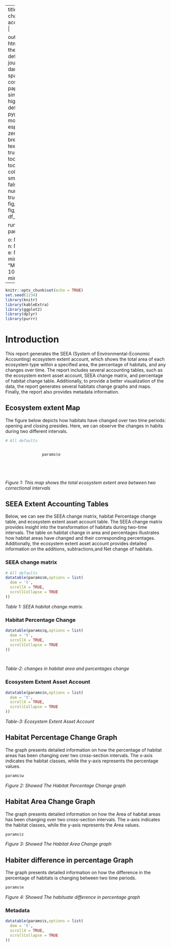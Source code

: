
---
title: SEEA habitat change extent accounting report |

output: 
 html_document:
   theme: flatly # default, cerulean, journal, flatly, darkly, readable, spacelab, united, cosmo, lumen, paper, sandstone, simplex, and yeti
   highlight: tango # default, tango, pygments, kate, monochrome, espresso, zenburn, haddock, breezedark, and textmate
   smart: true
   toc: true
   toc_depth: 2
   toc_float:
     collapsed: false
     smooth_scroll: false
   numbers_sections: true
   fig_width: 7
   fig_height: 6
   fig_caption: true
   df_print: paged

runtime: shiny   
params:

  o: NA
  m: NA
  q: NA
  n: NA
  s: NA
  w: NA
  e: NA
  z: NA
  minimum: 
    label: "Minimum:"
    value: 100
    input: slider
    min: 0
    max: 1000
---


```{r setup, include=FALSE}
knitr::opts_chunk$set(echo = TRUE)
set.seed(1234)
library(knitr)
library(kableExtra)
library(ggplot2)
library(dplyr)
library(purrr)

```



# Introduction
This report generates the SEEA (System of Environmental-Economic Accounting) ecosystem extent account, which shows the total area of each ecosystem type within a specified area, the percentage of habitats, and any changes over time. The report includes several accounting tables, such as the ecosystem extent asset account, SEEA change matrix, and percentage of habitat change table. Additionally, to provide a better visualization of the data, the report generates several habitats change graphs and maps. Finally, the report also provides metadata information. 

## Ecosystem extent Map

The figure below depicts how habitats have changed over two time periods: opening and closing presides. Here, we can observe the changes in habits during two different intervals.

```{r echo=FALSE, message=TRUE, paged.print=FALSE}

# All defaults


                params$o



 
```
*Figure 1: This map shows the total ecosystem extent area between two correctional intervals* 

## SEEA Extent Accounting Tables {.tabset .tabset-fade}
Below, we can see the SEEA change matrix, habitat Percentage change table, and ecosystem extent asset account table. The SEEA change matrix provides insight into the transformation of habitats during two-time intervals. The table on habitat change in area and percentages illustrates how habitat areas have changed and their corresponding percentages. Additionally, the ecosystem extent asset account provides detailed information on the additions, subtractions,and Net change of habitats. 

### SEEA change matrix 


```{r echo=FALSE, message=TRUE, paged.print=FALSE}
# All defaults
datatable(params$m,options = list(
  dom = 't',
  scrollX = TRUE,
  scrollCollapse = TRUE
))

```


*Table 1: SEEA habitat change matrix.* 

### Habitat Percentage Change  

```{r echo=FALSE, message=TRUE, paged.print=FALSE,}
datatable(params$q,options = list(
  dom = 't',
  scrollX = TRUE,
  scrollCollapse = TRUE
))

    

```
*Table-2: changes in habitat area and percentages change * 

### Ecosystem Extent Asset Account 

```{r echo=FALSE, message=TRUE, paged.print=FALSE,}

datatable(params$n,options = list(
  dom = 't',
  scrollX = TRUE,
  scrollCollapse = TRUE
))

```
*Table-3: Ecosystem Extent Asset Account* 


## Habitat Percentage Change Graph{.tabset .tabset-fade}

The graph presents detailed information on how the percentage of habitat areas has been changing over two cross-section intervals. The x-axis indicates the habitat classes, while the y-axis represents the percentage values.

```{r echo=FALSE, message=TRUE, paged.print=FALSE,}

params$w
```

*Figure 2: Showed The Habitat Percentage Change graph* 



## Habitat Area Change Graph{.tabset .tabset-fade}

The graph presents detailed information on how the Area of habitat areas has been changing over two cross-section intervals. The x-axis indicates the habitat classes, while the y-axis represents the Area values.

```{r echo=FALSE, message=TRUE, paged.print=FALSE,}

params$z
```

*Figure 3: Showed The Habitat Area Change graph* 



## Habiter difference in percentage Graph{.tabset .tabset-fade}

The graph presents detailed information on how the difference in the percentage of habitats is changing between two time periods.

```{r echo=FALSE, message=TRUE, paged.print=FALSE,}

params$e
```

*Figure 4: Showed The habituate difference in percentage graph*




### Metadata  

```{r echo=FALSE, message=TRUE, paged.print=FALSE}

datatable(params$s,options = list(
  dom = 't',
  scrollX = TRUE,
  scrollCollapse = TRUE
))

```
